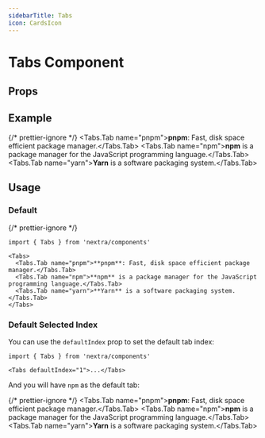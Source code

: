 ```yaml
---
sidebarTitle: Tabs
icon: CardsIcon
---
```


# Tabs Component

## Props

<APIDocs componentName="Tabs" />

## Example


{/* prettier-ignore */}
<Tabs>
  <Tabs.Tab name="pnpm">**pnpm**: Fast, disk space efficient package manager.</Tabs.Tab>
  <Tabs.Tab name="npm">**npm** is a package manager for the JavaScript programming language.</Tabs.Tab>
  <Tabs.Tab name="yarn">**Yarn** is a software packaging system.</Tabs.Tab>
</Tabs>

## Usage

### Default

{/* prettier-ignore */}
```mdx
import { Tabs } from 'nextra/components'

<Tabs>
  <Tabs.Tab name="pnpm">**pnpm**: Fast, disk space efficient package manager.</Tabs.Tab>
  <Tabs.Tab name="npm">**npm** is a package manager for the JavaScript programming language.</Tabs.Tab>
  <Tabs.Tab name="yarn">**Yarn** is a software packaging system.</Tabs.Tab>
</Tabs>
```

### Default Selected Index

You can use the `defaultIndex` prop to set the default tab index:

```mdx /defaultIndex="1"/
import { Tabs } from 'nextra/components'

<Tabs defaultIndex="1">...</Tabs>
```

And you will have `npm` as the default tab:

{/* prettier-ignore */}
<Tabs defaultIndex="1">
  <Tabs.Tab name="pnpm">**pnpm**: Fast, disk space efficient package manager.</Tabs.Tab>
  <Tabs.Tab name="npm">**npm** is a package manager for the JavaScript programming language.</Tabs.Tab>
  <Tabs.Tab name="yarn">**Yarn** is a software packaging system.</Tabs.Tab>
</Tabs>
